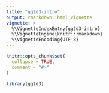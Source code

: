 ```yaml
---
title: "gg2d3-intro"
output: rmarkdown::html_vignette
vignette: >
  %\VignetteIndexEntry{gg2d3-intro}
  %\VignetteEngine{knitr::rmarkdown}
  %\VignetteEncoding{UTF-8}
---
```


```r
knitr::opts_chunk$set(
  collapse = TRUE,
  comment = "#>"
)
```

```r
library(gg2d3)
```
